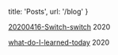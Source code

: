 
  title: 'Posts',
  url: '/blog'
}


[20200416-Switch-switch](/posts/Switch-switch) <time>2020</time>

[what-do-I-learned-today](/posts/what-do-I-learned-today) <time>2020</time>
